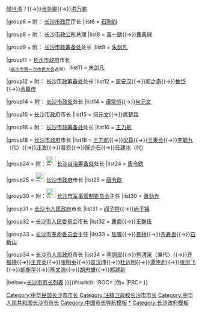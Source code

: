 {{navbox
|name = 长沙市市长
|title = [[长沙市]][[长沙市市长列表|市长]]
|image=
|above = [[长沙市政府]]
|state= {{{state|collapsed}}}
|selected={{{1}}}
|groupstyle=text-align:left;

|group1 = {{nowrap begin}}附：{{Flagicon|QING}} [[长沙商埠工程局]]（长沙关工程局）委员{{nowrap end}}
|list1  = ？

|group3 = 附：{{Flagicon|ROC|1912}} [[长沙商埠马路工程处]]总办
|list3  = [[粟戡时]]

|group5 = 附：{{Flagicon|ROC|1912}} [[长沙商埠局筹备处]]总办
|list5  = [[劉淇 (長沙)|劉淇]]？{{→}}[[顏世清]]？{{→}}[[張堯卿 (哥老會)|张尧卿]]{{→}}[[洪万鹏]]

|group6 = 附：{{Flagicon|ROC|1912}} [[长沙市政厅]]厅长
|list6  = [[石陶钧]]

|group8 = 附：{{Flagicon|ROC|1912}} [[长沙市政公所]]总理
|list8  = [[黃一歐]]{{→}}[[曹典球]]

|group9 = 附：{{Flagicon|ROC}} [[长沙市政筹备处]]处长
|list9  = [[朱剑凡]]

|group11 = {{Flagicon|ROC}} [[长沙市政府]]市长<br/><sub>（[[长沙市第一次市民大会]]选举）</sub>
|list11  = [[朱剑凡]]

|group12 = 附：{{Flagicon|ROC}} [[长沙市政筹备处]]处长{{nobold|（续）}}{{space|4}}
|list12  = [[周安汉]]{{→}}[[郭之奇 (长沙)|郭之奇]]{{→}}[[鲁岱 (长沙)|鲁岱]]{{→}}[[余籍传]]

|group14 = 附：{{Flagicon|ROC}} [[长沙市政处]]处长
|list14  = [[谭常恺]]{{→}}[[何元文]]

|group15 = {{Flagicon|ROC}} [[长沙市政府]]市长
|list15  = [[何元文]]{{→}}[[席楚霖]] 

|group16 = 附：{{Flagicon|ROC}} [[长沙市政筹备处]]处长
|list16  = [[王力航]]

|group18 = {{Flagicon|ROC}} [[长沙市政府]]市长
|list18  = [[王力航]]{{→}}[[梁霖]]{{→}}[[王秉丞]]{{→}}[[李毓九]]（代）{{→}}[[汪浩]]{{→}}[[蒋崑]]{{→}}[[陈介石]]{{→}}[[任建冰]]（代）

|group24 = 附：[[File:Flag of the Republic of China-Nanjing (Peace, Anti-Communism, National Construction).svg|25px]] [[长沙自治筹备处]]处长
|list24  = [[唐令欧]]

|group25 = [[File:Flag of the Republic of China-Nanjing (Peace, Anti-Communism, National Construction).svg|25px]] [[长沙市政府]]市长
|list25  = [[唐令欧]]

|group30 = 附：[[File:People's Liberation Army Flag of the People's Republic of China.svg|25px]] [[中国人民解放军长沙市军事管制委员会|长沙市军事管制委员会]]主任
|list30  = [[萧劲光]]

|group31 = {{Flagicon|PRC}} [[长沙市人民政府]]市长
|list31  = [[阎子祥]]{{→}}[[尚子锦]]

|group32 = {{Flagicon|PRC}} [[长沙市人民委员会]]市长
|list32  = [[曹痴]]{{→}}[[王群伍]]

|group33 = {{Flagicon|PRC}} [[长沙市革命委员会]]主任
|list33  = [[张骥 (长沙市长)|张骥]]{{→}}[[景林]]{{→}}[[齐寿良]]{{→}}[[石新山]]

|group34 = {{Flagicon|PRC}} [[长沙市人民政府]]市长
|list34  = [[李照民]]{{→}}[[熊清泉]]（兼代）{{→}}[[齐振瑛]]{{→}}[[王克英]]{{→}}[[张明泰 (1937年)|张明泰]]{{→}}[[袁汉坤]]{{→}}[[杜远明]]{{→}}[[谭仲池]]{{→}}[[张剑飞]]{{→}}[[胡衡华]]{{→}}[[陈文浩 (1961年)|陈文浩]]{{→}}[[胡忠雄]]{{→}}[[郑建新]]

|below=[[长沙市市长列表]]
}}{{#switch:{{{1}}}
|ROC=[[Category:中华民国长沙市市长]]
|伪=[[Category:汪精卫政权长沙市市长]]
|PRC=[[Category:中华人民共和国长沙市市长]]
}}<noinclude>   
[[Category:中国市长导航模板]]
[[Category:长沙市市长|*]]
[[Category:长沙政府模板]]
</noinclude>